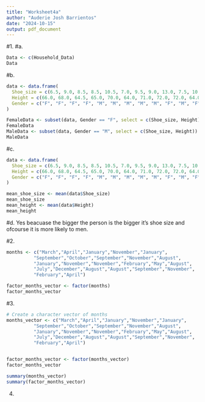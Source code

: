 ```yaml
---
title: "Worksheet4a"
author: "Auderie Josh Barrientos"
date: "2024-10-15"
output: pdf_document
---
```


#1.
#a.
```r
Data <- c(Household_Data)
Data
```
#b.
```r
data <- data.frame(
  Shoe_size = c(6.5, 9.0, 8.5, 8.5, 10.5, 7.0, 9.5, 9.0, 13.0, 7.5, 10.5, 8.5, 8.5, 12.0, 10.5),
  Height = c(66.0, 68.0, 64.5, 65.0, 70.0, 64.0, 71.0, 72.0, 72.0, 64.0, 72.0, 67.0, 71.0, 71.0, 71.0),
  Gender = c("F", "F", "F", "F", "M", "M", "M", "M", "M", "F", "M", "F", "M", "M", "M")
)

FemaleData <- subset(data, Gender == "F", select = c(Shoe_size, Height))
FemaleData
MaleData <- subset(data, Gender == "M", select = c(Shoe_size, Height))
MaleData
```
#c.
```r
data <- data.frame(
  Shoe_size = c(6.5, 9.0, 8.5, 8.5, 10.5, 7.0, 9.5, 9.0, 13.0, 7.5, 10.5, 8.5, 8.5, 12.0, 10.5),
  Height = c(66.0, 68.0, 64.5, 65.0, 70.0, 64.0, 71.0, 72.0, 72.0, 64.0, 72.0, 67.0, 71.0, 71.0, 71.0),
  Gender = c("F", "F", "F", "F", "M", "M", "M", "M", "M", "F", "M", "F", "M", "M", "M")
)

mean_shoe_size <- mean(data$Shoe_size)
mean_shoe_size
mean_height <- mean(data$Height)
mean_height
```
#d.
Yes beacuase the bigger the person is the bigger it's shoe size and ofcourse it is more likely to men.

#2.
```r
months <- c("March","April","January","November","January",
          "September","October","September","November","August",
          "January","November","November","February","May","August",
          "July","December","August","August","September","November",
          "February","April")

factor_months_vector <- factor(months)
factor_months_vector
```
#3.
```r
# Create a character vector of months
months_vector <- c("March","April","January","November","January",
          "September","October","September","November","August",
          "January","November","November","February","May","August",
          "July","December","August","August","September","November",
          "February","April")


factor_months_vector <- factor(months_vector)
factor_months_vector

summary(months_vector)
summary(factor_months_vector)

```
4.




